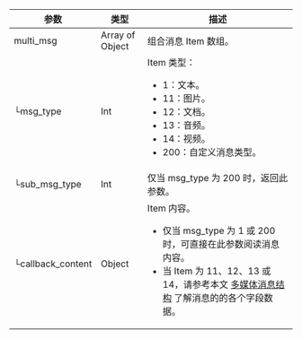 <Accordion title="展开查看详细内容" defaultOpen="false">

| 参数              | 类型     | 描述    |
|-----------------|--------|-------|
| multi_msg       | Array of Object | 组合消息 Item 数组。  |
|  └msg_type       | Int | Item 类型：<ul><li>1：文本。</li><li>11：图片。</li><li>12：文档。</li><li>13：音频。</li><li>14：视频。</li><li>200：自定义消息类型。</li></ul>  |
|  └sub_msg_type | Int | 仅当 msg_type 为 200 时，返回此参数。  |
|  └callback_content | Object | Item 内容。<ul><li>仅当 msg_type 为 1 或 200 时，可直接在此参数阅读消息内容。</li><li>当 Item 为 11、12、13 或 14，请参考本文 [多媒体消息结构](#多媒体消息) 了解消息的的各个字段数据。</li></ul>  |
</Accordion>